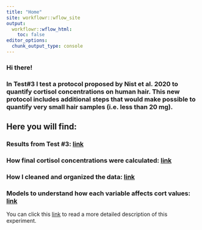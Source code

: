 ```yaml
---
title: "Home"
site: workflowr::wflow_site
output:
  workflowr::wflow_html:
    toc: false
editor_options:
  chunk_output_type: console
---
```


### Hi there!


### In Test#3 I test a protocol proposed by Nist et al. 2020 to quantify cortisol concentrations on human hair. This new protocol includes additional steps that would make possible to quantify very small hair samples (i.e. less than 20 mg). 

## Here you will find:


### Results from Test #3: [link](http://palomacontreras25.github.io/test-3/docs/ELISA_visualizations.html)

### How final cortisol concentrations were calculated: [link](http://palomacontreras25.github.io/test-3/docs/ELISA_computation.html) 

### How I cleaned and organized the data: [link](http://palomacontreras25.github.io/test-3/docs/ELISA_QC.html) 

### Models to understand how each variable affects cort values: [link](http://palomacontreras25.github.io/test-3/docs/ELISA_models.html)



You can click this [link](http://palomacontreras25.github.io/test-3/docs/about.html) to read a more detailed description of this experiment. 

